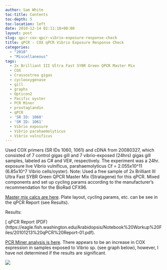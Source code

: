 ```yaml
---
author: Sam White
toc-title: Contents
toc-depth: 5
toc-location: left
date: 2010-12-14 02:11:18+00:00
layout: post
slug: qpcr-cox-qpcr-vibrio-exposure-response-check
title: qPCR - COX qPCR Vibrio Exposure Response Check
categories:
  - "2010"
  - "Miscellaneous"
tags:
  - 2x Brilliant III Ultra Fast SYBR Green QPCR Master Mix
  - COX
  - Crassostrea gigas
  - cyclooxygenase
  - gill
  - graphs
  - Opticon2
  - Pacific oyster
  - PCR Miner
  - prostaglandin
  - qPCR
  - 'SR ID: 1060'
  - 'SR ID: 1061'
  - Vibrio exposure
  - Vibrio parahaemolyticus
  - Vibrio vulnificus
---
```


Used COX primers (SR IDs 1060, 1061) and cDNA from 20080327, which consisted of 7 control gigas gill and 7 vibrio-exposed (24hrs) gigas gill samples, labeled as C# and VE#, respectively. The experiment was a 24hr. exposure live Vibrio vulnificus, parahaemolyticus Cf = 2.055x10^11 (6.85x10^7 Vibrio cells/oyster).
Note: Used a free sample of 2x Brilliant III Ultra Fast SYBR Green QPCR Master Mix (Stratagene) for this qPCR. Mixed components and set up cycling params according to the manufacturer's recommendation for the BioRad CFX96.

[Master mix calcs are here](https://spreadsheets0.google.com/ccc?key=tgGO1QD8wohZrBwBinFvjyw&hl=en&authkey=CLiBnbAI#gid=0). Plate layout, cycling params, etc. can be see in the qPCR Report (see Results).

Results:

[ qPCR Report (PDF)(https://eagle.fish.washington.edu/Arabidopsis/Notebook%20Workup%20Files/20101213%20qPCR%20Report-01.pdf).

[PCR Miner analysis is here](https://spreadsheets.google.com/ccc?key=0AmS_90rPaQMzdG1EdjRDeGtNeWp0cDBRUm9jY3h0OEE&hl=en&authkey=CJmZ2H0#gid=0). There appears to be an increase in COX expression in samples exposed to Vibrio sp. (see graph below), however, I have not determined if the results are significant.

![](https://eagle.fish.washington.edu/Arabidopsis/20101213%20-%20Normalized%20COX%20C24%20vs%20VE24.jpg)
